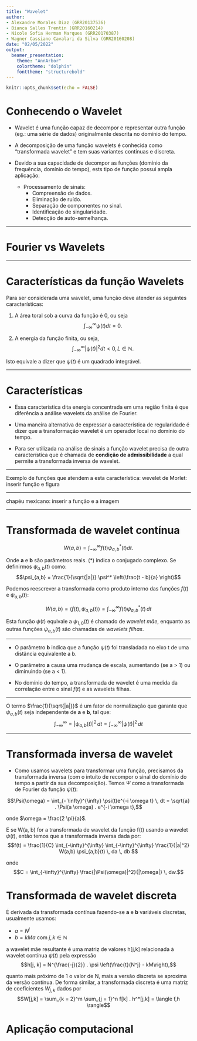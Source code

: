 ---
title: "Wavelet"
author: 
- Alexandre Morales Diaz (GRR20137536) 
- Bianca Salles Trentin (GRR20160214) 
- Nicole Sofia Herman Marques (GRR20170387)
- Wagner Cassiano Cavalari da Silva (GRR20160208)
date: "02/05/2022"
output:
  beamer_presentation:
    theme: "AnnArbor"
    colortheme: "dolphin"
    fonttheme: "structurebold"
---

```{r setup, include=FALSE}
knitr::opts_chunk$set(echo = FALSE)
```

# Conhecendo o Wavelet
  
- Wavelet é uma função capaz de decompor e representar outra função (eg.: uma série de dados) originalmente descrita no domínio do tempo. 

- A decomposição de uma função wavelets é conhecida como "transformada wavelet" e tem suas variantes contínuas e discreta. 

- Devido a sua capacidade de decompor as funções (domínio da frequência, domínio do tempo), ests tipo de função possui ampla aplicação:
  - Processamento de sinais:
     * Compreensão de dados.
     * Eliminação de ruído.
     * Separação de componentes no sinal.
     * Identificação de singularidade.
     * Detecção de auto-semelhança.
     
---

# Fourier vs Wavelets

\begin{block}{}
\begin{itemize}

  \item Fourier: podemos extrair apenas informações sobre o domínio da frequência, mas não podemos saber "quando" no tempo ocorre essas frequências.
  \item Wavelets: podemos extrair informações sobre o domínio da frequência e do tempo. 
  
\end{itemize}
\end{block}

---

# Características da função Wavelets
  
Para ser considerada uma wavelet, uma função deve atender as seguintes características:
  
1. A área toral sob a curva da função é 0, ou seja $$\int_{- \infty}^{\infty} \psi(t) dt = 0.$$
  
2. A energia da função finita, ou seja, $$\int_{- \infty}^{\infty} |\psi(t)|^2 dt < 0, \, L \in \mathbb{N}.$$
  
Isto equivale a dizer que $\psi(t)$ é um quadrado integrável.

---

# Características 

* Essa característica dita energia concentrada em uma região finita é que diferência a análise wavelets da análise de Fourier.

* Uma maneira alternativa de expressar a característica de regularidade é dizer que a transformação wavelet é um operador local no domínio do tempo.

* Para ser utilizada na análise de sinais a função wavelet precisa de outra característica que é chamada de **condição de admissibilidade** a qual permite a transformada inversa de wavelet.

---

Exemplo de funções que atendem a esta característica: wevelet de Morlet: inserir função e figura

---

chapéu mexicano: inserir a função e a  imagem

---

# Transformada de wavelet contínua

$$W (a, b) = \int_{- \infty}^{\infty} f(t) \psi_{a,b}^* (t) dt.$$
  
Onde **a** e **b** são parâmetros reais. (*) indica o conjugado complexo. Se definirmos $\psi_{a,b}(t)$ como:
$$\psi_{a,b} = \frac{1}{\sqrt{|a|}} \psi^* \left(\frac{t - b}{a} \right)$$  
  
Podemos reescrever a transformada como produto interno das funções $f(t)$ e $\psi_{a,b}(t):$

$$W(a,b) = \langle f(t), \psi_{a,b}(t) \rangle = \int_{- \infty}^{\infty} f(t) \psi^*_{a,b} (t) \, dt$$
  
Esta função $\psi(t)$ equivale a $\psi_{1,0}(t)$ é chamado de *wavelet mãe*, enquanto as outras funções $\psi_{a,b}(t)$ são chamadas de *wavelets filhas*.
  
---

* O parâmetro **b** indica que a função $\psi(t)$ foi transladada no eixo t de uma distância equivalente a b. 

* O parâmetro **a** causa uma mudança de escala, aumentando (se a > 1) ou diminuindo (se a < 1).

* No domínio do tempo, a transformada de wavelet é uma medida da correlação entre o sinal $f(t)$ e as wavelets filhas.
  
---

O termo $\frac{1}{\sqrt{|a|}}$ é um fator de normalização que garante que $\psi_{a,b}(t)$ seja independente de **a** e **b**, tal que: $$ \int_{- \infty}^{\infty} = |\psi_{a,b}(t)|^2 \, dt = \int_{- \infty}^{\infty}  |\psi(t)|^2 \, dt$$

---

# Transformada inversa de wavelet

* Como usamos wavelets para transformar uma função, precisamos da transformada inversa (com o intuito de recompor o sinal do domínio do tempo a partir da sua decomposição). Temos $\Psi$ como a transformada de Fourier da função $\psi(t)$:
  
$$\Psi(\omega) = \int_{- \infty}^{\infty} \psi(t)e^{-i \omega t} \, dt = \sqrt{a} . \Psi(a \omega) . e^{-i \omega t},$$
  
onde $\omega = \frac{2 \pi}{a}$.

E se W(a, b) for a transformada de wavelet da função f(t) usando a wavelet $\psi(t)$, então temos que a transformada inversa dada por:
$$f(t) = \frac{1}{C} \int_{-\infty}^{\infty} \int_{-\infty}^{\infty} \frac{1}{|a|^2} W(a,b) \psi_{a,b}(t) \, da \, db $$  
  
onde $$C = \int_{-\infty}^{\infty} \frac{|\Psi(\omega)|^2}{|\omega|} \, dw.$$

# Transformada de wavelet discreta
  
É derivada da transformada contínua fazendo-se **a** e **b** variáveis discretas, usualmente usamos:
  
* $a = N^j$
* $b = kMa$ com $j, k \in \mathbb{N}$
  
a wavelet mãe resultante é uma matriz de valores h[j,k] relacionada à wavelet contínua $\psi(t)$  pela expressão $$h[j, k] = N^{\frac{-j}{2}} . \psi \left(\frac{t}{N^j} - kM\right),$$
  
quanto mais próximo de 1 o valor de N, mais a versão discreta se aproxima da versão contínua. De forma similar,  a transformada discreta é uma matriz de coeficientes $W_{j,k}$ dados por $$W[j,k] = \sum_{k = 2}^m \sum_{j = 1}^n f[k] . h^*[j,k] = \langle f,h \rangle$$
  
# Aplicação computacional   

  
